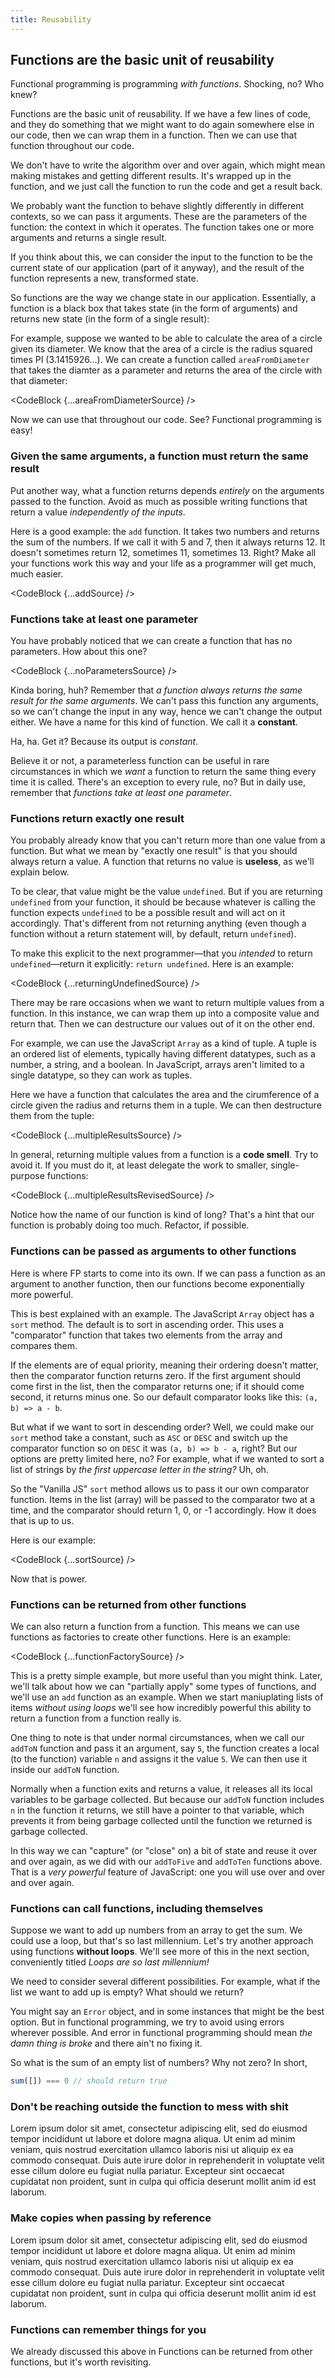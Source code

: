 ```yaml
---
title: Reusability
---
```




## Functions are the basic unit of reusability

Functional programming is programming _with functions_. Shocking, no? Who knew?

Functions are the basic unit of reusability. If we have a few lines of code, and they do something that we might want to do again somewhere else in our code, then we can wrap them in a function. Then we can use that function throughout our code.

We don't have to write the algorithm over and over again, which might mean making mistakes and getting different results. It's wrapped up in the function, and we just call the function to run the code and get a result back.

We probably want the function to behave slightly differently in different contexts, so we can pass it arguments. These are the parameters of the function: the context in which it operates. The function takes one or more arguments and returns a single result.

If you think about this, we can consider the input to the function to be the current state of our application (part of it anyway), and the result of the function represents a new, transformed state.

So functions are the way we change state in our application. Essentially, a function is a black box that takes state (in the form of arguments) and returns new state (in the form of a single result):



For example, suppose we wanted to be able to calculate the area of a circle given its diameter. We know that the area of a circle is the radius squared times PI (3.1415926...). We can create a function called `areaFromDiameter` that takes the diamter as a parameter and returns the area of the circle with that diameter:

<CodeBlock {...areaFromDiameterSource} />

Now we can use that throughout our code. See? Functional programming is easy!

<h3 id="purity-rules">Given the same arguments, a function must return the same result</h3>

Put another way, what a function returns depends _entirely_ on the arguments passed to the function. Avoid as much as possible writing functions that return a value _independently of the inputs_.

Here is a good example: the `add` function. It takes two numbers and returns the sum of the numbers. If we call it with 5 and 7, then it always returns 12. It doesn't sometimes return 12, sometimes 11, sometimes 13. Right? Make all your functions work this way and your life as a programmer will get much, much easier.

<CodeBlock {...addSource} />

<h3 id='real-functions-have-parameters'>Functions take at least one parameter</h3>

You have probably noticed that we can create a function that has no parameters. How about this one?

<CodeBlock {...noParametersSource} />

Kinda boring, huh? Remember that _a function always returns the same result for the same arguments_. We can't pass this function any arguments, so we can't change the input in any way, hence we can't change the output either. We have a name for this kind of function. We call it a **constant**.

Ha, ha. Get it? Because its output is _constant_.

Believe it or not, a parameterless function can be useful in rare circumstances in which we _want_ a function to return the same thing every time it is called. There's an exception to every rule, no? But in daily use, remember that _functions take at least one parameter_.

<h3 id='real-functions-return-a-value'>Functions return exactly one result</h3>

You probably already know that you can't return more than one value from a function. But what we mean by "exactly one result" is that you should always return a value. A function that returns no value is **useless**, as we'll explain below.

To be clear, that value might be the value `undefined`. But if you are returning `undefined` from your function, it should be because whatever is calling the function expects `undefined` to be a possible result and will act on it accordingly. That's different from not returning anything (even though a function without a return statement will, by default, return `undefined`).

To make this explicit to the next programmer&mdash;that you _intended_ to return `undefined`&mdash;return it explicitly: `return undefined`. Here is an example:

<CodeBlock {...returningUndefinedSource} />

There may be rare occasions when we want to return multiple values from a function. In this instance, we can wrap them up into a composite value and return that. Then we can destructure our values out of it on the other end.

For example, we can use the JavaScript `Array` as a kind of tuple. A tuple is an ordered list of elements, typically having different datatypes, such as a number, a string, and a boolean. In JavaScript, arrays aren't limited to a single datatype, so they can work as tuples. 

Here we have a function that calculates the area and the cirumference of a circle given the radius and returns them in a tuple. We can then destructure them from the tuple:

<CodeBlock {...multipleResultsSource} />

In general, returning multiple values from a function is a **code smell**. Try to avoid it. If you must do it, at least delegate the work to smaller, single-purpose functions:

<CodeBlock {...multipleResultsRevisedSource} />

Notice how the name of our function is kind of long? That's a hint that our function is probably doing too much. Refactor, if possible.

<h3 id='join-the-higher-order'>Functions can be passed as arguments to other functions</h3>

Here is where FP starts to come into its own. If we can pass a function as an argument to another function, then our functions become exponentially more powerful.

This is best explained with an example. The JavaScript `Array` object has a `sort` method. The default is to sort in ascending order. This uses a "comparator" function that takes two elements from the array and compares them.

If the elements are of equal priority, meaning their ordering doesn't matter, then the comparator function returns zero. If the first argument should come first in the list, then the comparator returns one; if it should come second, it returns minus one. So our default comparator looks like this: `(a, b) => a - b`.

But what if we want to sort in descending order? Well, we could make our `sort` method take a constant, such as `ASC` or `DESC` and switch up the comparator function so on `DESC` it was `(a, b) => b - a`, right? But our options are pretty limited here, no? For example, what if we wanted to sort a list of strings by _the first uppercase letter in the string?_ Uh, oh.

So the "Vanilla JS" `sort` method allows us to pass it our own comparator function. Items in the list (array) will be passed to the comparator two at a time, and  the comparator should return 1, 0, or -1 accordingly. How it does that is up to us.

Here is our example:

<CodeBlock {...sortSource} />

Now that is power.

<h3 id='who-wants-curry'>Functions can be returned from other functions</h3>

We can also return a function from a function. This means we can use functions as factories to create other functions. Here is an example:

<CodeBlock {...functionFactorySource} />

This is a pretty simple example, but more useful than you might think. Later, we'll talk about how  we can "partially apply" some types of functions, and we'll use an `add` function as an example. When we start maniuplating lists of items _without using loops_ we'll see how incredibly powerful this ability to return a function from a function really is.

One thing to note is that under normal circumstances, when we call our `addToN` function and pass it an argument, say `5`, the function creates a local (to the function) variable `n` and assigns it the value `5`. We can then use it inside our `addToN` function.

Normally when a function exits and returns a value, it releases all its local variables to be garbage collected. But because our `addToN` function includes `n` in the function it returns, we still have a pointer to that variable, which prevents it from being garbage collected until the function we returned is garbage collected.

In this way we can "capture" (or "close" on) a bit of state and reuse it over and over again, as we did with our `addToFive` and `addToTen` functions above. That is a _very powerful_ feature of JavaScript: one you will use over and over and over again.

<h3 id='we-can-has-recursion'>Functions can call functions, including themselves</h3>

Suppose we want to add up numbers from an array to get the sum. We could use a loop, but that's so last millennium. Let's try another approach using functions **without loops**. We'll see more of this in the next section, conveniently titled <Link to="/iteration/" aria-label="Iteration"><em>Loops are so last millennium!</em></Link>

We need to consider several different possibilities. For example, what if the list we want to add up is empty? What should we return?

You might say an `Error` object, and in some instances that might be the best option. But in functional programming, we try to avoid using errors wherever possible. And error in functional programming should mean _the damn thing is broke_ and there ain't no fixing it.

So what is the sum of an empty list of numbers? Why not zero? In short,

```javascript
sum([]) === 0 // should return true
```

<h3 id='say-no-to-side-effects'>Don't be reaching outside the function to mess with shit</h3>

Lorem ipsum dolor sit amet, consectetur adipiscing elit, sed do eiusmod tempor incididunt ut labore et dolore magna aliqua. Ut enim ad minim veniam, quis nostrud exercitation ullamco laboris nisi ut aliquip ex ea commodo consequat. Duis aute irure dolor in reprehenderit in voluptate velit esse cillum dolore eu fugiat nulla pariatur. Excepteur sint occaecat cupidatat non proident, sunt in culpa qui officia deserunt mollit anim id est laborum.

<h3 id='no-mutating-variables'>Make copies when passing by reference</h3>

Lorem ipsum dolor sit amet, consectetur adipiscing elit, sed do eiusmod tempor incididunt ut labore et dolore magna aliqua. Ut enim ad minim veniam, quis nostrud exercitation ullamco laboris nisi ut aliquip ex ea commodo consequat. Duis aute irure dolor in reprehenderit in voluptate velit esse cillum dolore eu fugiat nulla pariatur. Excepteur sint occaecat cupidatat non proident, sunt in culpa qui officia deserunt mollit anim id est laborum.

<h3 id='closures-are-cool'>Functions can remember things for you</h3>

We already discussed this above in <Link to='#functions-as-results'>Functions can be returned from other functions</Link>, but it's worth revisiting.



